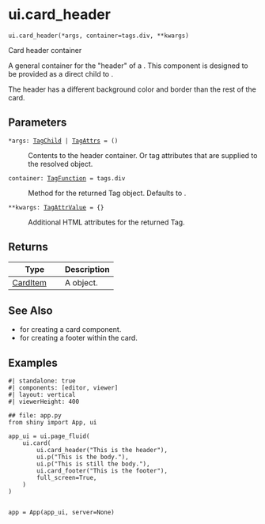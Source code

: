 # ui.card_header { #shiny.ui.card_header }

`ui.card_header(*args, container=tags.div, **kwargs)`

Card header container

A general container for the &quot;header&quot; of a [](:func:`~shiny.ui.card`). This component is designed
to be provided as a direct child to [](:func:`~shiny.ui.card`).

The header has a different background color and border than the rest of the card.

## Parameters

<code><span class="parameter-name">*args</span><span class="parameter-annotation-sep">:</span> <span class="parameter-annotation">[TagChild](`htmltools.TagChild`) \| [TagAttrs](`htmltools.TagAttrs`)</span> <span class="parameter-default-sep">=</span> <span class="parameter-default">()</span></code>

:   Contents to the header container. Or tag attributes that are supplied to the
    resolved [](:class:`~htmltools.Tag`) object.

<code><span class="parameter-name">container</span><span class="parameter-annotation-sep">:</span> <span class="parameter-annotation">[TagFunction](`htmltools.TagFunction`)</span> <span class="parameter-default-sep">=</span> <span class="parameter-default">tags.div</span></code>

:   Method for the returned Tag object. Defaults to [](:func:`~shiny.ui.tags.div`).

<code><span class="parameter-name">**kwargs</span><span class="parameter-annotation-sep">:</span> <span class="parameter-annotation">[TagAttrValue](`htmltools.TagAttrValue`)</span> <span class="parameter-default-sep">=</span> <span class="parameter-default">{}</span></code>

:   Additional HTML attributes for the returned Tag.

## Returns

| Type                                  | Description                           |
|---------------------------------------|---------------------------------------|
| [CardItem](`shiny.ui._card.CardItem`) | A [](:class:`~shiny.ui.CardItem`) object. |

## See Also

* [](:func:`~shiny.ui.card`) for creating a card component.
* [](:func:`~shiny.ui.card_footer`) for creating a footer within the card.

## Examples

```shinylive-python
#| standalone: true
#| components: [editor, viewer]
#| layout: vertical
#| viewerHeight: 400

## file: app.py
from shiny import App, ui

app_ui = ui.page_fluid(
    ui.card(
        ui.card_header("This is the header"),
        ui.p("This is the body."),
        ui.p("This is still the body."),
        ui.card_footer("This is the footer"),
        full_screen=True,
    )
)


app = App(app_ui, server=None)
```